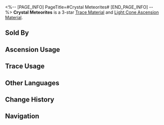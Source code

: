 <%-- [PAGE_INFO]
PageTitle=#Crystal Meteorites#
[END_PAGE_INFO] --%>
{{Item Infobox
|id          = 110212
|image       = Item Crystal Meteorites.png{{subst:void|<!--$UPLOAD:<<SpriteOutput/ItemFigures/110212.png>-<Item Crystal Meteorites.png>-<Item Icons>>-->}}
|type        = Trace Material
|type2       = Light Cone Ascension Material
|invCategory = Upgrade Materials
|rarity      = 3
|effect      = 
|description = The crystals that separate from the Amber Lord's body when THEY swing the celestial hammer. Used to level up Traces moderately for {{Color|h|Preservation}} characters.
|source1     = [[Calyx: Clock Studios Theme Park]]
|source2     = [[Omni-Synthesizer]] &mdash; Material Synthesis
|source3     = [[Embers Exchange]]
|source4     = [[Omni-Synthesizer]] &mdash; Material Exchange
}}
{{Description|People only become aware of the fact that Qlipoth has swung THEIR hammer again from the two phenomena invariably detected afterward: An enormous burst of intense gravitational waves, and "starquakes." Like a gift from the Preservation, the crystal meteorites dash across the dark sky and announce the beginning of a new Era.<br /><br />''"The Genius Society is audacious enough to declare the Amber Lord as the slowest Aeon in the Cosmos, but none of these people have ever successfully observed the entire process of Qlipoth swinging the celestial hammer."''}}
'''Crystal Meteorites''' is a 3-star [[Trace Material]] and [[Light Cone Ascension Material]].

==Sold By==
{{Shop Availability}}

==Ascension Usage==
{{Ascension Usage}}

==Trace Usage==
{{Trace Usage}}

==Other Languages==
{{Other Languages
|en   = Crystal Meteorites
|zhs  = 流星棱晶
|zht  = 流星稜晶
|ja   = 流星プリズム
|ko   = 유성 결정
|es   = Meteoritos de cristal
|fr   = Météorites cristallines
|ru   = Метеоритные кристаллы
|th   = Crystal Meteorites
|vi   = Lăng Tinh Sao Băng
|de   = Kristallene Meteoriten
|id   = Crystal Meteorites
|pt   = Meteoritos de Cristal
}}

==Change History==
{{Change History|2.1}}

==Navigation==
{{Upgrade Material Navbox}}